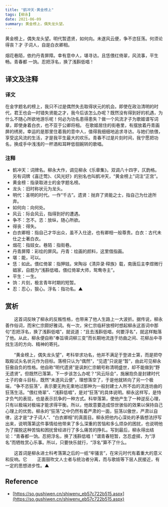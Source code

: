 ```yaml
---
title: "鹤冲天·黄金榜上"
tags: [柳永]
date: 2021-06-09
summary: 黄金榜上，偶失龙头望。
---
```


黄金榜上，偶失龙头望。明代暂遗贤，如何向。未遂风云便，争不恣狂荡。何须论得丧？才
子词人，自是白衣卿相。

烟花巷陌，依约丹青屏障。幸有意中人，堪寻访。且恁偎红倚翠，风流事，平生畅。青春都
一饷。忍把浮名，换了浅斟低唱！

## 译文及注释

### 译文

在金字题名的榜上，我只不过是偶然失去取得状元的机会。即使在政治清明的时代，君王也会一时错失贤能之才，我今后该怎么办呢？既然没有得到好的机遇，为什么不随心所欲地游乐呢！何必为功名患得患失？做一个风流才子为歌姬谱写词章，即使身着白衣，也不亚于公卿将相。
在歌姬居住的街巷里，有摆放着丹青画屏的绣房。幸运的是那里住着我的意中人，值得我细细地追求寻访。与她们依偎，享受这风流的生活，才是我平生最大的欢乐。青春不过是片刻时间，我宁愿把功名，换成手中浅浅的一杯酒和耳畔低徊婉转的歌唱。

### 注释

- 鹤冲天：词牌名。柳永大作，调见柳永《乐章集》。双调八十四字，仄韵格。另有词牌《喜迁莺》、《风光好》的别名也叫鹤冲天，“黄金榜上”词注“正宫”。
- 黄金榜：指录取进士的金字题名榜。
- 龙头：旧时称状元为龙头。
- 明代：圣明的时代。一作“千古”。遗贤：抛弃了贤能之士，指自己为仕途所弃。
- 如何向：向何处。
- 风云：际会风云，指得到好的遭遇。
- 争不：怎不。恣：放纵，随心所欲。
- 得丧：得失。
- 白衣卿相：指自己才华出众，虽不入仕途，也有卿相一般尊贵。白衣：古代未仕之士著白衣。
- 烟花：指妓女。巷陌：指街巷。
- 丹青屏障：彩绘的屏风。丹青：绘画的颜料，这里借指画。
- 堪：能，可以。
- 恁：如此。偎红倚翠：指狎妓。宋陶谷《清异录·释族》载，南唐后主李煜微行娼家，自题为“浅斟低唱，偎红倚翠大师，鸳鸯寺主”。
- 平生：一生。
- 饷：片刻，极言青年时期的短暂。
- 忍：忍心，狠心。浮名：指功名。▲

## 赏析

　　这首词反映了柳永的反叛性格，也带来了他人生路上一大波折。据传说，柳永善作俗词，而宋仁宗颇好雅词。有一次，宋仁宗临轩放榜时想起柳永这首词中那句“忍把浮名，换了浅斟低唱”，就说道：“且去浅斟低唱，何要浮名”，就这样黜落了他。从此，柳永便自称“奉旨填词柳三变”而长期地流连于坊曲之间、花柳丛中寻找生活的方向、精神的寄托。

　　“黄金榜上，偶失龙头望”，考科举求功名，他并不满足于登进士第，而是把夺取殿试头名状元作为目标。落榜只认为“偶然”，“见遗”只说是“暂”，由此可见柳永狂傲自负的性格。他自称“明代遗贤”是讽刺仁宗朝号称清明盛世，却不能做到“野无遗贤”。但既然已落第，下一步该怎么办呢？“风云际会”，施展抱负是封建时代士子的奋斗目标，既然“未遂风云便”，理想落空了，于是他就转向了另一个极端，“争不恣狂荡”，表示要无拘无束地过那种为一般封建士人所不齿的流连坊曲的狂荡生活。“偎红倚翠”、“浅斟低唱”，是对“狂荡”的具体说明。柳永这样写，是恃才负气的表现，也是表示抗争的一种方式。科举落第，使他产生了一种逆反心理，只有以极端对极端才能求得平衡。所以，他故意要造成惊世骇俗的效果以保持自己心理上的优势。柳永的“狂荡”之中仍然有着严肃的一面，狂荡以傲世，严肃以自律，这才是“才子词人”、“白衣卿相”的真面目。柳永把他内心深处的矛盾想法抒写出来，说明落第这件事情给他带来了多么深重的苦恼和多么烦杂的困扰，也说明他为了摆脱这种苦恼和困扰曾经进行了多么痛苦的挣扎。写到最后，柳永得出结论：“青春都一饷。忍把浮名，换了浅斟低唱！”谓青春短暂，怎忍虚掷，为“浮名”而牺牲赏心乐事。所以，只要快乐就行，“浮名”算不了什么。

　　这首词是柳永进士科考落第之后的一纸“牢骚言”，在宋元时代有着重大的意义和反响。它
　　正面鼓吹文人士者与统治者分离，而与歌妓等下层人民接近，有一定的思想进步性。▲

## Reference

- [https://so.gushiwen.cn/shiwenv_eb57c722b515.aspx](https://so.gushiwen.cn/shiwenv_eb57c722b515.aspx)